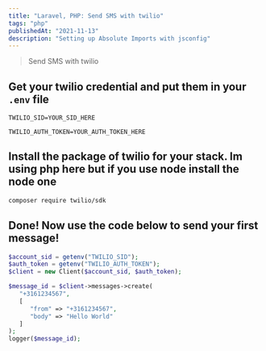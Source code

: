 ```yaml
---
title: "Laravel, PHP: Send SMS with twilio"
tags: "php"
publishedAt: "2021-11-13"
description: "Setting up Absolute Imports with jsconfig"
---
```


> Send SMS with twilio

## Get your twilio credential and put them in your `.env` file

`TWILIO_SID=YOUR_SID_HERE`

`TWILIO_AUTH_TOKEN=YOUR_AUTH_TOKEN_HERE`

## Install the package of twilio for your stack. Im using php here but if you use node install the node one

```bash
composer require twilio/sdk
```

## Done! Now use the code below to send your first message!

```php
$account_sid = getenv("TWILIO_SID");
$auth_token = getenv("TWILIO_AUTH_TOKEN");
$client = new Client($account_sid, $auth_token);

$message_id = $client->messages->create(
   "+3161234567",
   [
      "from" => "+3161234567",
      "body" => "Hello World"
   ]
);
logger($message_id);
```
